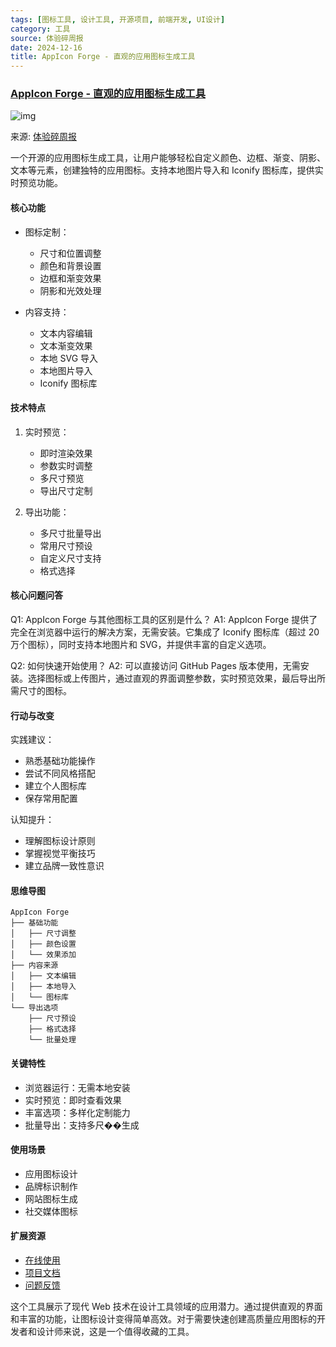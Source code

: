 ```yaml
---
tags: [图标工具, 设计工具, 开源项目, 前端开发, UI设计]
category: 工具
source: 体验碎周报
date: 2024-12-16
title: AppIcon Forge - 直观的应用图标生成工具
---
```


### [AppIcon Forge - 直观的应用图标生成工具](https://github.com/zhangyu1818/appicon-forge)

![img](https://img.mengpeng.tech/i/2024/12/16/675fb609dcf4d.webp)

来源: [体验碎周报](https://www.ftium4.com/ux-weekly-214.html)

一个开源的应用图标生成工具，让用户能够轻松自定义颜色、边框、渐变、阴影、文本等元素，创建独特的应用图标。支持本地图片导入和 Iconify 图标库，提供实时预览功能。

#### 核心功能
- 图标定制：
  - 尺寸和位置调整
  - 颜色和背景设置
  - 边框和渐变效果
  - 阴影和光效处理

- 内容支持：
  - 文本内容编辑
  - 文本渐变效果
  - 本地 SVG 导入
  - 本地图片导入
  - Iconify 图标库

#### 技术特点
1. 实时预览：
   - 即时渲染效果
   - 参数实时调整
   - 多尺寸预览
   - 导出尺寸定制

2. 导出功能：
   - 多尺寸批量导出
   - 常用尺寸预设
   - 自定义尺寸支持
   - 格式选择

#### 核心问题问答
Q1: AppIcon Forge 与其他图标工具的区别是什么？
A1: AppIcon Forge 提供了完全在浏览器中运行的解决方案，无需安装。它集成了 Iconify 图标库（超过 20 万个图标），同时支持本地图片和 SVG，并提供丰富的自定义选项。

Q2: 如何快速开始使用？
A2: 可以直接访问 GitHub Pages 版本使用，无需安装。选择图标或上传图片，通过直观的界面调整参数，实时预览效果，最后导出所需尺寸的图标。

#### 行动与改变
实践建议：
- 熟悉基础功能操作
- 尝试不同风格搭配
- 建立个人图标库
- 保存常用配置

认知提升：
- 理解图标设计原则
- 掌握视觉平衡技巧
- 建立品牌一致性意识

#### 思维导图
```
AppIcon Forge
├── 基础功能
│   ├── 尺寸调整
│   ├── 颜色设置
│   └── 效果添加
├── 内容来源
│   ├── 文本编辑
│   ├── 本地导入
│   └── 图标库
└── 导出选项
    ├── 尺寸预设
    ├── 格式选择
    └── 批量处理
```

#### 关键特性
- 浏览器运行：无需本地安装
- 实时预览：即时查看效果
- 丰富选项：多样化定制能力
- 批量导出：支持多尺��生成

#### 使用场景
- 应用图标设计
- 品牌标识制作
- 网站图标生成
- 社交媒体图标

#### 扩展资源
- [在线使用](https://zhangyu1818.github.io/appicon-forge/)
- [项目文档](https://github.com/zhangyu1818/appicon-forge)
- [问题反馈](https://github.com/zhangyu1818/appicon-forge/issues)

这个工具展示了现代 Web 技术在设计工具领域的应用潜力。通过提供直观的界面和丰富的功能，让图标设计变得简单高效。对于需要快速创建高质量应用图标的开发者和设计师来说，这是一个值得收藏的工具。 